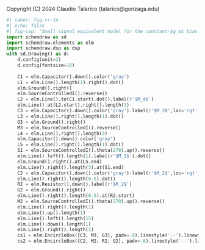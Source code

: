::: {.content-hidden}
Copyright (C) 2024 Claudio Talarico (talarico@gonzaga.edu)
:::

```python
#| label: fig-rr-14
#| echo: false
#| fig-cap: "Small signal equivalent model for the constant-$g_m$ bias circuit"
import schemdraw as sd
import schemdraw.elements as elm
import schemdraw.dsp as dsp
with sd.Drawing() as d:
    d.config(unit=2)
    d.config(fontsize=16)
    
    C1 = elm.Capacitor().down().color('gray')
    L1 = elm.Line().length(1).right().dot()
    elm.Ground().right()
    elm.SourceControlledI().reverse()
    L2 = elm.Line().to(C1.start).dot().label(r'$M_4$')
    elm.Line().at(L2.start).right().length(3)
    C3 = elm.Capacitor().down().color('gray').label(r'$M_3$',loc='rgt',ofst=[-0.1,0.5],color='black')
    L3 = elm.Line().right().length(1).dot()
    G3 = elm.Ground().right()
    M3 = elm.SourceControlledI().reverse()
    L4 = elm.Line().right().length(3)
    elm.Capacitor().down().color('gray')
    L5 = elm.Line().right().length(1).dot()
    S1 = elm.SourceControlledI().theta(270).up().reverse()
    elm.Line().left().length(1).label(r'$M_1$').dot()
    elm.Ground().right().at(L5.end)
    elm.Line().right().length(3).at(S1.end)
    C2 = elm.Capacitor().down().color('gray').label(r'$M_2$',loc='rgt',ofst=[-0.1,0.5],color='black')
    elm.Line().right().length(0.5).dot()
    R2 = elm.Resistor().down().label(r'$R_2$')
    G2 = elm.Ground().right()
    elm.Line().right().length(0.5).at(R2.start)
    M2 = elm.SourceControlledI().theta(270).up().reverse()
    elm.Line().right().length(1)
    elm.Line().up().length(1)
    elm.Line().left().length(15)
    elm.Line().down().length(1)
    elm.Line().right().length(1)
    cs1 = elm.EncircleBox([C3, M3, G3], padx=.8).linestyle('--').linewidth(1).color('black').label('inverting gain stage',loc='bottom')
    cs2 = elm.EncircleBox([C2, M2, R2, G2], padx=.8).linestyle('--').linewidth(1).color('black').label('inverting gain stage',loc='bottom')
```
